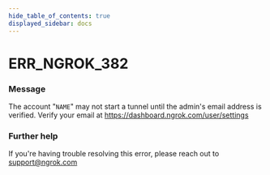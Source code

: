 ```yaml
---
hide_table_of_contents: true
displayed_sidebar: docs
---
```



# ERR_NGROK_382

### Message

The account "`NAME`" may not start a tunnel until the admin's email address is verified. Verify your email at https://dashboard.ngrok.com/user/settings

### Further help

If you're having trouble resolving this error, please reach out to [support@ngrok.com](mailto:support@ngrok.com?subject=Help%20with%20ERR_NGROK_382)

<ErrorDetails error="err_ngrok_382" />
